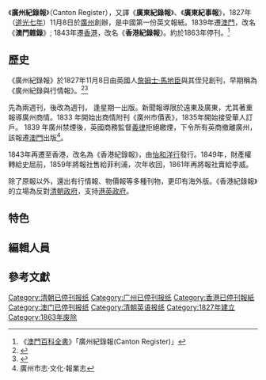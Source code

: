 {{Infobox Newspaper
| 名稱    = 廣州紀錄報<br>Canton Register
| 報頭    = 
| 圖像    = [[File:The_Canton_register.png|250px]]
| 圖像說明= 
| 類型    = 
| 版式    = 
| 擁有者  = 
| 出版商  = 
| 創辦人  =美國人{{le|威廉·懷特曼·伍德|William Wightman Wood}}<br>後由英國[[怡和洋行|怡和洋行]]經理、廣州英商會主席[[馬地臣|馬地臣]]（James Matheson）接辦
| 編輯    = 
| 主編    = 
| 副主編  = 
| 作者群  =[[馬禮遜|馬禮遜]]（Robert Morrison）<br>[[施賴德|施賴德]]（ Jahn Slad） 
| 創刊日  = 1827年11月8日
| 停刊日  = 1863年
| 政治立場=支持[[英國|英國]] 
| 語言    = [[英文|英文]]
| 售價    = 
| 總部    = 
| 發行量  = 
| ISSN    = 
| 網站    = 
}}
《'''廣州紀錄報'''》（Canton Register），又譯《'''廣東紀錄報'''》、《'''廣東紀事報'''》，1827年（[[道光年间|道光七年]]）11月8日於[[廣州|廣州]]創辦，是中國第一份英文報紙。1839年遷[[澳門|澳門]]，改名《'''澳門雜錄'''》; 1843年遷[[香港|香港]]，改名《'''香港紀錄報'''》。約於1863年停刊。<ref>《[[澳門百科全書|澳門百科全書]]》「廣州紀錄報(Canton Register)」</ref>

== 歷史 ==
《廣州紀錄報》於1827年11月8日由英國人[[詹姆士·馬地臣|詹姆士·馬地臣]]與其侄兒{{le|亞歷山大·馬地臣|Sir Alexander Matheson, 1st Baronet}}創刊，早期稱為《廣州紀錄與行情報》。<ref name="Pichon2006">{{cite book|author=Alain Le Pichon|title=''China Trade and Empire: Jardine, Matheson & Co. and the Origins of British Rule in Hong Kong, 1827-1843''|url=https://books.google.com/books?id=0ql7CqEV6d4C&pg=PA67|date=2006-08-10|publisher=[[Oxford_University_Press|Oxford University Press]]|isbn=978-0-19-726337-2|pages=67|access-date=2018-10-16|archive-date=2021-07-21|archive-url=https://web.archive.org/web/20210721095204/https://books.google.com/books?id=0ql7CqEV6d4C&pg=PA67}}</ref><ref>{{cite web | url=http://www.worldcat.org/title/canton-register/oclc/819625233 | title=Canton register. (報紙, 1834) | website=WorldCat.org | access-date=2018-10-16 | archive-date=2021-07-21 | archive-url=https://web.archive.org/web/20210721095203/https://www.worldcat.org/title/canton-register/oclc/819625233 }}</ref>

先為兩週刊，後改為週刊， 逢星期一出版。新聞報導限於遠東及廣東，尤其著重報導廣州商情。1833 年開始出商情附刊《廣州市價表》，1835年開始接受華人訂戶。 1839  年廣州禁煙後，英國商務監督[[義律|義律]]拒絕繳煙，下令所有英商撤離廣州，該報遷[[澳門|澳門]]出版<ref>廣州市志·文化·報業志</ref>。

1843年再遷至香港，改名為《香港紀錄報》，由[[怡和洋行|怡和洋行]]發行。1849年，財產權轉給史屈前，1859年將報社售給菲利浦，次年收回，1861年再將報社賣給李威。

除了原報以外，還出有行情報、物價報等多種刊物，更印有海外版。《香港紀錄報》的立場為反對[[清朝政府|清朝政府]]，支持[[港英政府|港英政府]]。

== 特色 ==

== 編輯人員 ==

==參考文獻==
{{Reflist}}

{{Macau newspaper|nocat}}

[[Category:清朝已停刊报纸|Category:清朝已停刊报纸]]
[[Category:广州已停刊报纸|Category:广州已停刊报纸]]
[[Category:香港已停刊報紙|Category:香港已停刊報紙]]
[[Category:澳门已停刊报纸|Category:澳门已停刊报纸]]
[[Category:清朝英语报纸|Category:清朝英语报纸]]
[[Category:1827年建立|Category:1827年建立]]
[[Category:1863年废除|Category:1863年废除]]